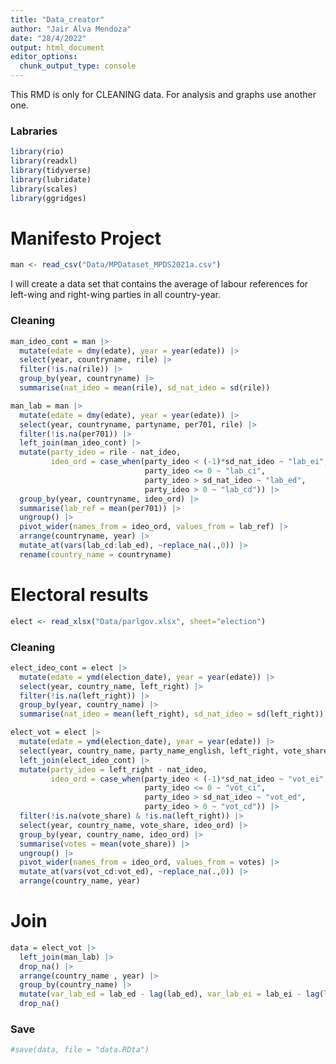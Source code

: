 ```yaml
---
title: "Data_creator"
author: "Jair Alva Mendoza"
date: "28/4/2022"
output: html_document
editor_options: 
  chunk_output_type: console
---
```


This RMD is only for CLEANING data. For analysis and graphs use another one. 

### Labraries
```r
library(rio)
library(readxl)
library(tidyverse)
library(lubridate)
library(scales)
library(ggridges)
```

# Manifesto Project
```r
man <- read_csv("Data/MPDataset_MPDS2021a.csv")
```

I will create a data set that contains the average of labour references for left-wing and right-wing parties in all country-year.

### Cleaning
```r
man_ideo_cont = man |> 
  mutate(edate = dmy(edate), year = year(edate)) |> 
  select(year, countryname, rile) |> 
  filter(!is.na(rile)) |>
  group_by(year, countryname) |> 
  summarise(nat_ideo = mean(rile), sd_nat_ideo = sd(rile))

man_lab = man |> 
  mutate(edate = dmy(edate), year = year(edate)) |> 
  select(year, countryname, partyname, per701, rile) |>
  filter(!is.na(per701)) |> 
  left_join(man_ideo_cont) |> 
  mutate(party_ideo = rile - nat_ideo, 
         ideo_ord = case_when(party_ideo < (-1)*sd_nat_ideo ~ "lab_ei", 
                              party_ideo <= 0 ~ "lab_ci", 
                              party_ideo > sd_nat_ideo ~ "lab_ed",
                              party_ideo > 0 ~ "lab_cd")) |> 
  group_by(year, countryname, ideo_ord) |>
  summarise(lab_ref = mean(per701)) |> 
  ungroup() |> 
  pivot_wider(names_from = ideo_ord, values_from = lab_ref) |> 
  arrange(countryname, year) |> 
  mutate_at(vars(lab_cd:lab_ed), ~replace_na(.,0)) |> 
  rename(country_name = countryname)
```

# Electoral results
```r
elect <- read_xlsx("Data/parlgov.xlsx", sheet="election")
```

### Cleaning
```r
elect_ideo_cont = elect |> 
  mutate(edate = ymd(election_date), year = year(edate)) |> 
  select(year, country_name, left_right) |> 
  filter(!is.na(left_right)) |>
  group_by(year, country_name) |> 
  summarise(nat_ideo = mean(left_right), sd_nat_ideo = sd(left_right))

elect_vot = elect |> 
  mutate(edate = ymd(election_date), year = year(edate)) |> 
  select(year, country_name, party_name_english, left_right, vote_share) |> 
  left_join(elect_ideo_cont) |> 
  mutate(party_ideo = left_right - nat_ideo,
         ideo_ord = case_when(party_ideo < (-1)*sd_nat_ideo ~ "vot_ei", 
                              party_ideo <= 0 ~ "vot_ci", 
                              party_ideo > sd_nat_ideo ~ "vot_ed",
                              party_ideo > 0 ~ "vot_cd")) |>
  filter(!is.na(vote_share) & !is.na(left_right)) |>
  select(year, country_name, vote_share, ideo_ord) |>
  group_by(year, country_name, ideo_ord) |> 
  summarise(votes = mean(vote_share)) |> 
  ungroup() |> 
  pivot_wider(names_from = ideo_ord, values_from = votes) |> 
  mutate_at(vars(vot_cd:vot_ed), ~replace_na(.,0)) |> 
  arrange(country_name, year)
```

# Join
```r
data = elect_vot |> 
  left_join(man_lab) |> 
  drop_na() |> 
  arrange(country_name , year) |> 
  group_by(country_name) |> 
  mutate(var_lab_ed = lab_ed - lag(lab_ed), var_lab_ei = lab_ei - lag(lab_ei)) |> 
  drop_na()
```

### Save 
```r
#save(data, file = "data.RDta")
```

